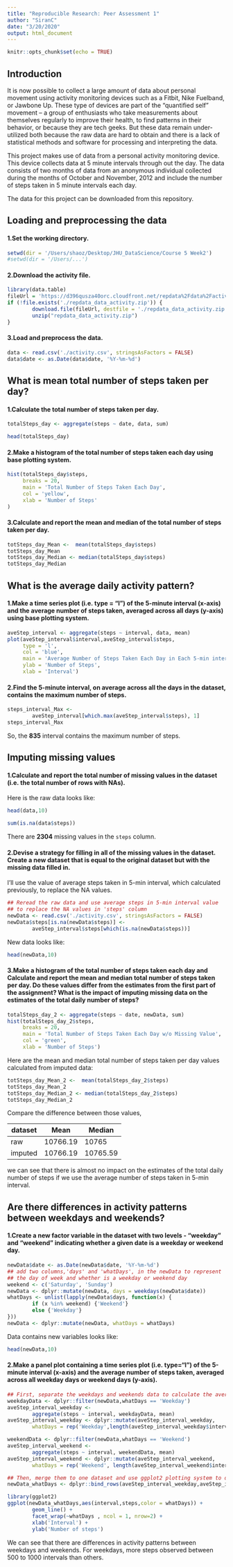---
title: "Reproducible Research: Peer Assessment 1"
author: "SiranC"
date: "3/20/2020"
output: html_document
---

```{r setup, include=FALSE}
knitr::opts_chunk$set(echo = TRUE)
```

## Introduction

It is now possible to collect a large amount of data about personal movement using activity monitoring devices such as a Fitbit, Nike Fuelband, or Jawbone Up. These type of devices are part of the “quantified self” movement – a group of enthusiasts who take measurements about themselves regularly to improve their health, to find patterns in their behavior, or because they are tech geeks. But these data remain under-utilized both because the raw data are hard to obtain and there is a lack of statistical methods and software for processing and interpreting the data.

This project makes use of data from a personal activity monitoring device. This device collects data at 5 minute intervals through out the day. The data consists of two months of data from an anonymous individual collected during the months of October and November, 2012 and include the number of steps taken in 5 minute intervals each day.

The data for this project can be downloaded from this repository.

## Loading and preprocessing the data

#### 1.Set the working directory.

```{r echo=TRUE}
setwd(dir = '/Users/shaoz/Desktop/JHU_DataScience/Course 5 Week2')
#setwd(dir = '/Users/...')
```

#### 2.Download the activity file.

```{r echo=TRUE}
library(data.table)
fileUrl = 'https://d396qusza40orc.cloudfront.net/repdata%2Fdata%2Factivity.zip'
if (!file.exists('./repdata_data_activity.zip')) {
        download.file(fileUrl, destfile = './repdata_data_activity.zip')
        unzip("repdata_data_activity.zip")
}
```

#### 3.Load and preprocess the data.

```{r echo=TRUE}
data <- read.csv('./activity.csv', stringsAsFactors = FALSE)
data$date <- as.Date(data$date, '%Y-%m-%d')
```

## What is mean total number of steps taken per day?

#### 1.Calculate the total number of steps taken per day.

```{r echo=TRUE}
totalSteps_day <- aggregate(steps ~ date, data, sum)
```
```{r echo=FALSE}
head(totalSteps_day)
```

#### 2.Make a histogram of the total number of steps taken each day using base plotting system.

```{r echo=TRUE}
hist(totalSteps_day$steps,
     breaks = 20,
     main = 'Total Number of Steps Taken Each Day',
     col = 'yellow',
     xlab = 'Number of Steps'
)
```

#### 3.Calculate and report the mean and median of the total number of steps taken per day.

```{r echo=TRUE}
totSteps_day_Mean <-  mean(totalSteps_day$steps)
totSteps_day_Mean
totSteps_day_Median <- median(totalSteps_day$steps)
totSteps_day_Median
```

## What is the average daily activity pattern?

#### 1.Make a time series plot (i.e. type = "l") of the 5-minute interval (x-axis) and the average number of steps taken, averaged across all days (y-axis) using base plotting system.

```{r echo=TRUE}
aveStep_interval <- aggregate(steps ~ interval, data, mean)
plot(aveStep_interval$interval,aveStep_interval$steps, 
     type = 'l',
     col = 'blue',
     main = 'Average Number of Steps Taken Each Day in Each 5-min interval',
     ylab = 'Number of Steps',
     xlab = 'Interval')
```

#### 2.Find the 5-minute interval, on average across all the days in the dataset, contains the maximum number of steps.

```{r echo=TRUE}
steps_interval_Max <-
        aveStep_interval[which.max(aveStep_interval$steps), 1]
steps_interval_Max
```

So, the **835** interval contains the maximum number of steps.

## Imputing missing values

#### 1.Calculate and report the total number of missing values in the dataset (i.e. the total number of rows with NAs).

Here is the raw data looks like:

```{r echo=FALSE}
head(data,10)
```

```{r echo=TRUE}
sum(is.na(data$steps))
```
There are **2304** missing values in the `steps` column.

#### 2.Devise a strategy for filling in all of the missing values in the dataset. Create a new dataset that is equal to the original dataset but with the missing data filled in.

I'll use the value of average steps taken in 5-min interval, which calculated previously, to replace the NA values.

```{r echo=TRUE}
## Reread the raw data and use average steps in 5-min interval value 
## to replace the NA values in 'steps' column 
newData <- read.csv('./activity.csv', stringsAsFactors = FALSE)
newData$steps[is.na(newData$steps)] <-
        aveStep_interval$steps[which(is.na(newData$steps))]
```

New data looks like:

```{r echo=FALSE}
head(newData,10)
```

#### 3.Make a histogram of the total number of steps taken each day and Calculate and report the mean and median total number of steps taken per day. Do these values differ from the estimates from the first part of the assignment? What is the impact of imputing missing data on the estimates of the total daily number of steps?

```{r echo=TRUE}
totalSteps_day_2 <- aggregate(steps ~ date, newData, sum)
hist(totalSteps_day_2$steps, 
     breaks = 20,
     main = 'Total Number of Steps Taken Each Day w/o Missing Value',
     col = 'green',
     xlab = 'Number of Steps')
```

Here are the mean and median total number of steps taken per day values calculated from imputed data:

```{r echo=TRUE}
totSteps_day_Mean_2 <-  mean(totalSteps_day_2$steps)
totSteps_day_Mean_2
totSteps_day_Median_2 <- median(totalSteps_day_2$steps)
totSteps_day_Median_2
```

Compare the difference between those values,

dataset | Mean | Median
------- | ------- | -------
raw | 10766.19 | 10765
imputed | 10766.19 | 10765.59 

we can see that there is almost no impact on the estimates of the total daily number of steps if we use the average number of steps taken in 5-min interval.

## Are there differences in activity patterns between weekdays and weekends?

#### 1.Create a new factor variable in the dataset with two levels - "weekday" and "weekend" indicating whether a given date is a weekday or weekend day.

```{r echo=TRUE}
newData$date <- as.Date(newData$date, '%Y-%m-%d')
## add two columns,'days' and 'whatDays', in the newData to represent 
## the day of week and whether is a weekday or weekend day 
weekend <- c('Saturday', 'Sunday')
newData <- dplyr::mutate(newData, days = weekdays(newData$date))
whatDays <- unlist(lapply(newData$days, function(x) {
        if (x %in% weekend) {'Weekend'}
        else {'Weekday'}
}))
newData <- dplyr::mutate(newData, whatDays = whatDays)
```

Data contains new variables looks like:

```{r echo=FALSE}
head(newData,10)
```

#### 2.Make a panel plot containing a time series plot (i.e. type="l") of the 5-minute interval (x-axis) and the average number of steps taken, averaged across all weekday days or weekend days (y-axis).

```{r echo=TRUE}
## First, separate the weekdays and weekends data to calculate the average steps taken in 5-min interval
weekdayData <- dplyr::filter(newData,whatDays == 'Weekday')
aveStep_interval_weekday <-
        aggregate(steps ~ interval, weekdayData, mean)
aveStep_interval_weekday <- dplyr::mutate(aveStep_interval_weekday,
        whatDays = rep('Weekday',length(aveStep_interval_weekday$interval)))

weekendData <- dplyr::filter(newData,whatDays == 'Weekend')
aveStep_interval_weekend <-
        aggregate(steps ~ interval, weekendData, mean)
aveStep_interval_weekend <- dplyr::mutate(aveStep_interval_weekend, 
        whatDays = rep('Weekend', length(aveStep_interval_weekend$interval)))

## Then, merge them to one dataset and use ggplot2 plotting system to demonstrate the pattern difference
newData_whatDays <- dplyr::bind_rows(aveStep_interval_weekday,aveStep_interval_weekend)

library(ggplot2)
ggplot(newData_whatDays,aes(interval,steps,color = whatDays)) +
        geom_line() +
        facet_wrap(~whatDays , ncol = 1, nrow=2) +
        xlab('Interval') + 
        ylab('Number of steps')
```

We can see that there are differences in activity patterns between weekdays and weekends. For weekdays, more steps observed between 500 to 1000 intervals than others.